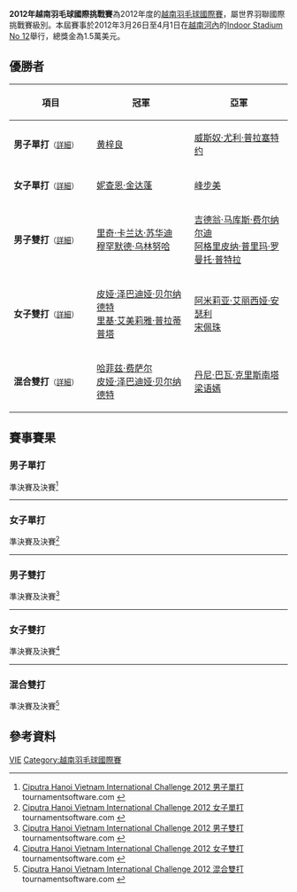 {{noteTA|G1=Badminton}}
{{infobox badminton event
|name           = 2012年越南羽毛球國際挑戰賽
|image          = 
|size           = 
|caption        =
|dates          = 2012年3月26日－4月1日
|number_edition =
|level          = 4A
|prize_money    = 1.5萬美元
|location       = {{VIE}}[[河內|河內]]
|venue          = Indoor Stadium No 12
|previous       = 2011年越南羽毛球國際挑戰賽 
|next           = 2013年越南羽毛球國際挑戰賽
}}
'''2012年越南羽毛球國際挑戰賽'''為2012年度的[[越南羽毛球國際賽|越南羽毛球國際賽]]，屬世界羽聯國際挑戰賽級別。本屆賽事於2012年3月26日至4月1日在[[越南|越南]][[河內|河內]]的[[Indoor_Stadium_No_12|Indoor Stadium No 12]]舉行，總獎金為1.5萬美元。

== 優勝者 ==
{| class=wikitable style="font-size:small"
!width="200"|項目
!width="250"|冠軍
!width="250"|亞軍
|-
|'''男子單打'''<small>（[[#男子單打|詳細]]）</small>
|{{flagicon|SIN}} [[黄梓良|黄梓良]]
|{{flagicon|INA}} [[威斯奴·尤利·普拉塞特约|威斯奴·尤利·普拉塞特约]]
|-
|'''女子單打'''<small>（[[#女子單打|詳細]]）</small>
|{{flagicon|THA}} [[妮查恩·金达蓬|妮查恩·金达蓬]]
|{{flagicon|JPN}} [[峰步美|峰步美]]
|-
|'''男子雙打'''<small>（[[#男子雙打|詳細]]）</small>
|{{flagicon|INA}} [[里奇·卡兰达·苏华迪|里奇·卡兰达·苏华迪]]<br/>{{flagicon|INA}} [[穆罕默德·乌林努哈|穆罕默德·乌林努哈]]
|{{flagicon|INA}} [[吉德翁·马库斯·费尔纳尔迪|吉德翁·马库斯·费尔纳尔迪]]<br/>{{flagicon|INA}} [[阿格里皮纳·普里玛·罗曼托·普特拉|阿格里皮纳·普里玛·罗曼托·普特拉]]
|-
|'''女子雙打'''<small>（[[#女子雙打|詳細]]）</small>
|{{flagicon|INA}} [[皮娅·泽巴迪娅·贝尔纳德特|皮娅·泽巴迪娅·贝尔纳德特]]<br/>{{flagicon|INA}} [[里基·艾美莉雅·普拉蒂普塔|里基·艾美莉雅·普拉蒂普塔]]
|{{flagicon|MAS}} [[阿米莉亚·艾丽西娅·安瑟利|阿米莉亚·艾丽西娅·安瑟利]]<br/>{{flagicon|MAS}} [[宋佩珠|宋佩珠]]
|-
|'''混合雙打'''<small>（[[#混合雙打|詳細]]）</small>
|{{flagicon|INA}} [[哈菲兹·费萨尔|哈菲兹·费萨尔]]<br/>{{flagicon|INA}} [[皮娅·泽巴迪娅·贝尔纳德特|皮娅·泽巴迪娅·贝尔纳德特]]
|{{flagicon|SIN}} [[丹尼·巴瓦·克里斯南塔|丹尼·巴瓦·克里斯南塔]]<br/>{{flagicon|SIN}} [[梁语嫣|梁语嫣]]
|}

== 賽事賽果 ==
=== 男子單打 ===
;準決賽及決賽<ref name="MS">[http://www.tournamentsoftware.com/sport/draw.aspx?id=F9FC0B4B-E1B7-4C63-A91A-CBBF3A98E459&draw=51 Ciputra Hanoi Vietnam International Challenge 2012 男子單打] tournamentsoftware.com {{en}}</ref>
{{4TeamBracket-Tennis3-v2
| team-width=200
| RD1-seed1=1
| RD1-team1='''{{flagicon|SIN}} [[黄梓良|黄梓良]]
| RD1-score1-1=19
| RD1-score1-2='''21
| RD1-score1-3='''21
| RD1-seed2=4
| RD1-team2={{flagicon|IND}} [[塞·帕拉内斯·巴米迪帕提|塞·帕拉内斯·巴米迪帕提]]
| RD1-score2-1='''21
| RD1-score2-2=17
| RD1-score2-3=19

| RD1-seed3=
| RD1-team3='''{{flagicon|INA}} [[威斯奴·尤利·普拉塞特约|威斯奴·尤利·普拉塞特约]]
| RD1-score3-1='''21
| RD1-score3-2='''21
| RD1-score3-3=
| RD1-seed4=2
| RD1-team4={{flagicon|SIN}} [[陈勇肇|陈勇肇]]
| RD1-score4-1=17
| RD1-score4-2=14
| RD1-score4-3=

| RD2-seed1=1
| RD2-team1='''{{flagicon|SIN}} [[黄梓良|黄梓良]]
| RD2-score1-1=17
| RD2-score1-2='''22
| RD2-score1-3='''21
| RD2-seed2=
| RD2-team2={{flagicon|INA}} [[威斯奴·尤利·普拉塞特约|威斯奴·尤利·普拉塞特约]]
| RD2-score2-1='''21
| RD2-score2-2=20
| RD2-score2-3=10
}}
----

=== 女子單打 ===
;準決賽及決賽<ref name="WS">[http://www.tournamentsoftware.com/sport/draw.aspx?id=F9FC0B4B-E1B7-4C63-A91A-CBBF3A98E459&draw=53 Ciputra Hanoi Vietnam International Challenge 2012 女子單打] tournamentsoftware.com {{en}}</ref>
{{4TeamBracket-Tennis3-v2
| team-width=200
| RD1-seed1=5
| RD1-team1='''{{flagicon|THA}} [[妮查恩·金达蓬|妮查恩·金达蓬]]
| RD1-score1-1='''21
| RD1-score1-2='''21
| RD1-score1-3=
| RD1-seed2=4
| RD1-team2={{flagicon|INA}} [[贝拉特里克斯·玛努布蒂|贝拉特里克斯·玛努布蒂]]
| RD1-score2-1=16
| RD1-score2-2=15
| RD1-score2-3=

| RD1-seed3=
| RD1-team3={{flagicon|THA}} [[布桑兰·恩布鲁庞|布桑兰·恩布鲁庞]]
| RD1-score3-1=15
| RD1-score3-2=12
| RD1-score3-3=
| RD1-seed4=
| RD1-team4='''{{flagicon|JPN}} [[峰步美|峰步美]]
| RD1-score4-1='''21
| RD1-score4-2='''21
| RD1-score4-3=

| RD2-seed1=5
| RD2-team1='''{{flagicon|THA}} [[妮查恩·金达蓬|妮查恩·金达蓬]]
| RD2-score1-1=17
| RD2-score1-2='''21
| RD2-score1-3='''21
| RD2-seed2=
| RD2-team2={{flagicon|JPN}} [[峰步美|峰步美]]
| RD2-score2-1='''21
| RD2-score2-2=11
| RD2-score2-3=19
}}
----

=== 男子雙打 ===
;準決賽及決賽<ref name="MD">[http://www.tournamentsoftware.com/sport/draw.aspx?id=F9FC0B4B-E1B7-4C63-A91A-CBBF3A98E459&draw=55 Ciputra Hanoi Vietnam International Challenge 2012 男子雙打] tournamentsoftware.com {{en}}</ref>
{{4TeamBracket-Tennis3-v2
| team-width=200
| RD1-seed1=7
| RD1-team1={{flagicon|IND}} [[塔伦·科纳|塔伦·科纳]]<br/> {{flagicon|IND}} [[阿伦·维什奴|阿伦·维什奴]]
| RD1-score1-1=16
| RD1-score1-2=22
| RD1-score1-3=
| RD1-seed2=
| RD1-team2='''{{flagicon|INA}} [[里奇·卡兰达·苏华迪|里奇·卡兰达·苏华迪]]<br/> {{flagicon|INA}} [[穆罕默德·乌林努哈|穆罕默德·乌林努哈]]
| RD1-score2-1='''21
| RD1-score2-2='''24
| RD1-score2-3=

| RD1-seed3=
| RD1-team3={{flagicon|INA}} [[普拉文·乔丹|普拉文·乔丹]]<br/> {{flagicon|INA}} [[Didit_Juang_Indrianto|Didit Juang Indrianto]]
| RD1-score3-1=20
| RD1-score3-2='''21
| RD1-score3-3=16
| RD1-seed4=2
| RD1-team4='''{{nowrap|{{flagicon|INA}} [[吉德翁·马库斯·费尔纳尔迪|吉德翁·马库斯·费尔纳尔迪]]<br/> {{flagicon|INA}} [[阿格里皮纳·普里玛·罗曼托·普特拉|阿格里皮纳·普里玛·罗曼托·普特拉]]}}
| RD1-score4-1='''22
| RD1-score4-2=19
| RD1-score4-3='''21

| RD2-seed1=
| RD2-team1='''{{flagicon|INA}} [[里奇·卡兰达·苏华迪|里奇·卡兰达·苏华迪]]<br/> {{flagicon|INA}} [[穆罕默德·乌林努哈|穆罕默德·乌林努哈]]
| RD2-score1-1='''21
| RD2-score1-2='''21
| RD2-score1-3=
| RD2-seed2=2
| RD2-team2={{nowrap|{{flagicon|INA}} [[吉德翁·马库斯·费尔纳尔迪|吉德翁·马库斯·费尔纳尔迪]]<br/> {{flagicon|INA}} [[阿格里皮纳·普里玛·罗曼托·普特拉|阿格里皮纳·普里玛·罗曼托·普特拉]]}}
| RD2-score2-1=12
| RD2-score2-2=19
| RD2-score2-3=
}}
----

=== 女子雙打 ===
;準決賽及決賽<ref name="WD">[http://www.tournamentsoftware.com/sport/draw.aspx?id=F9FC0B4B-E1B7-4C63-A91A-CBBF3A98E459&draw=57 Ciputra Hanoi Vietnam International Challenge 2012 女子雙打] tournamentsoftware.com {{en}}</ref>
{{4TeamBracket-Tennis3-v2
| team-width=200
| RD1-seed1=
| RD1-team1='''{{flagicon|INA}} [[皮娅·泽巴迪娅·贝尔纳德特|皮娅·泽巴迪娅·贝尔纳德特]]<br/> {{flagicon|INA}} [[里基·艾美莉雅·普拉蒂普塔|里基·艾美莉雅·普拉蒂普塔]]
| RD1-score1-1=15
| RD1-score1-2='''21
| RD1-score1-3='''21
| RD1-seed2=3
| RD1-team2={{flagicon|JPN}} [[江藤理惠|江藤理惠]]<br/> {{flagicon|JPN}} [[脇田侑|脇田侑]]
| RD1-score2-1='''21
| RD1-score2-2=19
| RD1-score2-3=18

| RD1-seed3=
| RD1-team3='''{{flagicon|MAS}} [[阿米莉亚·艾丽西娅·安瑟利|阿米莉亚·艾丽西娅·安瑟利]]<br/> {{flagicon|MAS}} [[宋佩珠|宋佩珠]]
| RD1-score3-1='''23
| RD1-score3-2='''21
| RD1-score3-3=
| RD1-seed4=
| RD1-team4={{flagicon|INA}} [[凯希亚·纽维塔·哈纳迪亚|凯希亚·纽维塔·哈纳迪亚]]<br/> {{flagicon|INA}} [[德维·蒂卡·佩马塔萨里|德维·蒂卡·佩马塔萨里]]
| RD1-score4-1=21
| RD1-score4-2=17
| RD1-score4-3=

| RD2-seed1=
| RD2-team1='''{{flagicon|INA}} [[皮娅·泽巴迪娅·贝尔纳德特|皮娅·泽巴迪娅·贝尔纳德特]]<br/> {{flagicon|INA}} [[里基·艾美莉雅·普拉蒂普塔|里基·艾美莉雅·普拉蒂普塔]]
| RD2-score1-1='''21
| RD2-score1-2='''21
| RD2-score1-3=
| RD2-seed2=
| RD2-team2={{flagicon|MAS}} [[阿米莉亚·艾丽西娅·安瑟利|阿米莉亚·艾丽西娅·安瑟利]]<br/> {{flagicon|MAS}} [[宋佩珠|宋佩珠]]
| RD2-score2-1=10
| RD2-score2-2=15
| RD2-score2-3=
}}
----

=== 混合雙打 ===
;準決賽及決賽<ref name="XD">[http://www.tournamentsoftware.com/sport/draw.aspx?id=F9FC0B4B-E1B7-4C63-A91A-CBBF3A98E459&draw=59 Ciputra Hanoi Vietnam International Challenge 2012 混合雙打] tournamentsoftware.com {{en}}</ref>
{{4TeamBracket-Tennis3-v2
| team-width=200
| RD1-seed1=1
| RD1-team1='''{{flagicon|SIN}} [[丹尼·巴瓦·克里斯南塔|丹尼·巴瓦·克里斯南塔]]<br/> {{flagicon|SIN}} [[梁语嫣|梁语嫣]]
| RD1-score1-1='''23
| RD1-score1-2='''24
| RD1-score1-3=
| RD1-seed2=6
| RD1-team2={{flagicon|INA}} [[Andhika_Anhar|Andhika Anhar]]<br/> {{flagicon|INA}} [[凯希亚·纽维塔·哈纳迪亚|凯希亚·纽维塔·哈纳迪亚]]
| RD1-score2-1=21
| RD1-score2-2=22
| RD1-score2-3=

| RD1-seed3=
| RD1-team3={{flagicon|INA}} [[诺瓦·维迪安托|诺瓦·维迪安托]]<br/> {{flagicon|INA}} [[德维·蒂卡·佩马塔萨里|德维·蒂卡·佩马塔萨里]]
| RD1-score3-1=16
| RD1-score3-2=8
| RD1-score3-3=
| RD1-seed4=5
| RD1-team4='''{{flagicon|INA}} [[哈菲兹·费萨尔|哈菲兹·费萨尔]]<br/> {{flagicon|INA}} [[皮娅·泽巴迪娅·贝尔纳德特|皮娅·泽巴迪娅·贝尔纳德特]]
| RD1-score4-1='''21
| RD1-score4-2='''21
| RD1-score4-3=

| RD2-seed1=1
| RD2-team1={{flagicon|SIN}} [[丹尼·巴瓦·克里斯南塔|丹尼·巴瓦·克里斯南塔]]<br/> {{flagicon|SIN}} [[梁语嫣|梁语嫣]]
| RD2-score1-1='''21
| RD2-score1-2=17
| RD2-score1-3=17
| RD2-seed2=5
| RD2-team2='''{{flagicon|INA}} [[哈菲兹·费萨尔|哈菲兹·费萨尔]]<br/> {{flagicon|INA}} [[皮娅·泽巴迪娅·贝尔纳德特|皮娅·泽巴迪娅·贝尔纳德特]]
| RD2-score2-1=11
| RD2-score2-2='''21
| RD2-score2-3='''21
}}

== 參考資料 ==
{{Reflist}}

[[Category:2012年世界羽聯國際挑戰賽|VIE]]
[[Category:越南羽毛球國際賽|Category:越南羽毛球國際賽]]